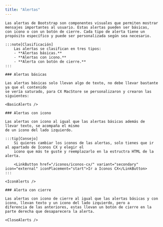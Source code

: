 ```yaml
---
title: "Alertas"
---
```





<BootstrapJQuery />

<div class="alerts">

    Las alertas de Bootstrap son componentes visuales que permiten mostrar mensajes importantes al usuario. Estas alertas pueden ser básicas,
    con icono o con un botón de cierre. Cada tipo de alerta tiene un propósito específico y puede ser personalizada según sea necesario.

    :::note[Clasificación]
        Las alertas se clasifican en tres tipos:
        - **Alertas básicas.**
        - **Alertas con icono.**
        - **Alerta con botón de cierre.**
    :::

    ### Alertas básicas

    Las alertas básicas solo llevan algo de texto, no debe llevar bastante ya que el contenido
    se vería saturado, para CX MacStore se personalizaron y crearon las siguientes:

    <BasicAlerts />

    ### Alertas con icono

    Las alertas con icono al igual que las alertas básicas además de llevar texto, se acompaña el mismo
    de un icono del lado izquierdo.

    :::tip[Consejo]
        Si quieres cambiar los iconos de las alertas, solo tienes que ir al apartado de Iconos CX y elegir el
        icono que más te guste y reemplazarlo en la estructra HTML de la alerta.

        <LinkButton href="/iconos/iconos-cx/" variant="secondary" icon="external" iconPlacement="start">Ir a Iconos CX</LinkButton>
    :::

    <IconAlerts />

    ### Alerta con cierre

    Las alertas con icono de cierre al igual que las alertas básicas y con icono, llevan texto y un icono del lado izquierdo, pero a
    diferencia de las anteriores, estas llevan un botón de cierre en la parte derecha que desaparecera la alerta.

    <CloseAlerts />

</div>
